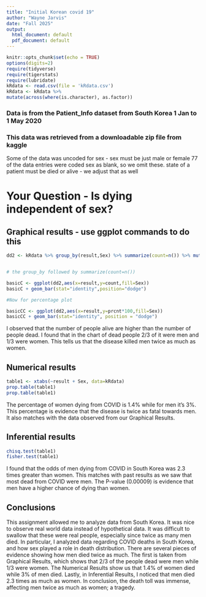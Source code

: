 ```yaml
---
title: "Initial Korean covid 19"
author: "Wayne Jarvis"
date: "Fall 2025"
output:
  html_document: default
  pdf_document: default
---
```


```r
knitr::opts_chunk$set(echo = TRUE)
options(digits=2)
require(tidyverse)
require(tigerstats)
require(lubridate)
kRdata <- read.csv(file = 'kRdata.csv')
kRdata <- kRdata %>%
mutate(across(where(is.character), as.factor))

```
### Data is from the Patient_Info dataset from South Korea 1 Jan to 1 May 2020
### This data was retrieved from a downloadable zip file from kaggle

Some of the data was uncoded for sex - sex must be just male or female
77 of the data entries were coded sex  as blank, so we omit these.
state of a patient must be died or alive - we adjust that as well   
  
# Your Question - Is dying independent of sex?

## Graphical results - use ggplot commands to do this  

```r
dd2 <- kRdata %>% group_by(result,Sex) %>% summarize(count=n()) %>% mutate(prcnt=count/sum(count))


# the group_by followed by summarize(count=n())

basicC <- ggplot(dd2,aes(x=result,y=count,fill=Sex))
basicC + geom_bar(stat="identity",position="dodge")

#Now for percentage plot

basicCC <- ggplot(dd2,aes(x=result,y=prcnt*100,fill=Sex)) 
basicCC + geom_bar(stat="identity", position = "dodge")
```

I observed that the number of people alive are higher than the number of people dead. I found that in the chart of dead people 2/3 of it were men and 1/3 were women. This tells us that the disease killed men twice as much as women.

## Numerical results

```r
table1 <- xtabs(~result + Sex, data=kRdata)
prop.table(table1)
prop.table(table1)
```

The percentage of women dying from COVID is 1.4% while for men it's 3%. This percentage is evidence that the disease is twice as fatal towards men. It also matches with the data observed from our Graphical Results.

## Inferential results 

```r
chisq.test(table1)
fisher.test(table1)
```

I found that the odds of men dying from COVID in South Korea was 2.3 times greater than women. This matches with past results as we saw that most dead from COVID were men. The P-value (0.00009) is evidence that men have a higher chance of dying than women.

## Conclusions

This assignment allowed me to analyze data from South Korea. It was nice to observe real world data instead of hypothetical data. It was difficult to swallow that these were real people, especially since twice as many men died. In particular, I analyzed data regarding COVID deaths in South Korea, and how sex played a role in death distribution. There are several pieces of evidence showing how men died twice as much. The first is taken from Graphical Results, which shows that 2/3 of the people dead were men while 1/3 were women. The Numerical Results show us that 1.4% of women died while 3% of men died. Lastly, in Inferential Results, I noticed that men died 2.3 times as much as women. In conclusion, the death toll was immense, affecting men twice as much as women; a tragedy.
